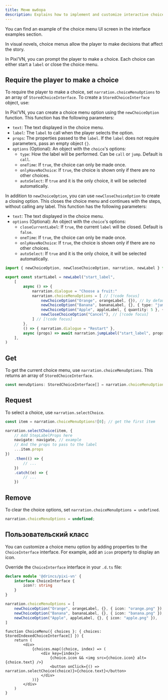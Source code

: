 ```yaml
---
title: Меню выбора
description: Explains how to implement and customize interactive choice menus in Pixi'VN, allowing players to make decisions that affect the story.
---
```



<Callout title="UI screen" type="info">

You can find an example of the choice menu UI screen in the <DynamicLink href="/start/interface-examples#choice-menu">interface examples</DynamicLink> section.

</Callout>

In visual novels, choice menus allow the player to make decisions that affect the story.

In Pixi’VN, you can prompt the player to make a choice. Each choice can either start a `label` or close the choice menu.

## Require the player to make a choice

To require the player to make a choice, set `narration.choiceMenuOptions` to an array of `StoredChoiceInterface`. To create a `StoredChoiceInterface` object, use:

<Accordions>

<Accordion title="newChoiceOption" id="newchoiceoption">

In Pixi’VN, you can create a choice menu option using the `newChoiceOption` function.
This function has the following parameters:

- `text`: The text displayed in the choice menu.
- `label`: The <DynamicLink href="/start/labels#label">`label`</DynamicLink> to call when the player selects the option.
- `props`: The properties passed to the `label`. If the `label` does not require parameters, pass an empty object `{}`.
- `options` (Optional): An object with the `choice`'s options:
  - `type`: How the <DynamicLink href="/start/labels-flow#run-a-label">label will be performed</DynamicLink>. Can be `call` or `jump`. Default is `call`.
  - `oneTime`: If `true`, the choice can only be made once.
  - `onlyHaveNoChoice`: If `true`, the choice is shown only if there are no other choices.
  - `autoSelect`: If `true` and it is the only choice, it will be selected automatically.

</Accordion>

<Accordion title="newCloseChoiceOption" id="newclosechoiceoption">

In addition to `newChoiceOption`, you can use `newCloseChoiceOption` to create a closing option. This closes the choice menu and continues with the <DynamicLink href="/start/labels">steps</DynamicLink>, without calling any <DynamicLink href="/start/labels#label">label</DynamicLink>.
This function has the following parameters:

- `text`: The text displayed in the choice menu.
- `options` (Optional): An object with the `choice`'s options:
  - `closeCurrentLabel`: If `true`, the current `label` will be closed. Default is `false`.
  - `oneTime`: If `true`, the choice can only be made once.
  - `onlyHaveNoChoice`: If `true`, the choice is shown only if there are no other choices.
  - `autoSelect`: If `true` and it is the only choice, it will be selected automatically.

</Accordion>

</Accordions>

```ts title="labels/startLabel.ts"
import { newChoiceOption, newCloseChoiceOption, narration, newLabel } from "@drincs/pixi-vn"

export const startLabel = newLabel("start_label",
    [
        async () => {
            narration.dialogue = "Choose a fruit:"
            narration.choiceMenuOptions = [ // [!code focus]
                newChoiceOption("Orange", orangeLabel, {}), // by default, the label will be called with "call" // [!code focus]
                newChoiceOption("Banana", bananaLabel, {}, { type: "jump" }), // [!code focus]
                newChoiceOption("Apple", appleLabel, { quantity: 5 }, { type: "call" }), // [!code focus]
                newCloseChoiceOption("Cancel"), // [!code focus]
            ] // [!code focus]
        },
        () => { narration.dialogue = "Restart" },
        async (props) => await narration.jumpLabel("start_label", props)
    ],
)
```

<ChoiceMenus />

## Get

To get the current choice menu, use `narration.choiceMenuOptions`. This returns an array of `StoredChoiceInterface`.

```typescript
const menuOptions: StoredChoiceInterface[] = narration.choiceMenuOptions;
```

## Request

To select a choice, use `narration.selectChoice`.

```typescript
const item = narration.choiceMenuOptions![0]; // get the first item

narration.selectChoice(item, {
    // Add StepLabelProps here
    navigate: navigate, // example
    // And the props to pass to the label
    ...item.props
})
    .then(() => {
        // ...
    })
    .catch((e) => {
        // ...
    })
```

## Remove

To clear the choice options, set `narration.choiceMenuOptions = undefined`.

```typescript
narration.choiceMenuOptions = undefined;
```

## Пользовательский класс

You can customize a choice menu option by adding properties to the `ChoiceInterface` interface. For example, add an `icon` property to display an icon.

Override the `ChoiceInterface` interface in your `.d.ts` file:

```ts tab="pixi-vn.d.ts"
declare module '@drincs/pixi-vn' {
    interface ChoiceInterface {
        icon?: string
    }
}
```

```ts tab="labels/startLabel.ts"
narration.choiceMenuOptions = [
    newChoiceOption("Orange", orangeLabel, {}, { icon: "orange.png" }),
    newChoiceOption("Banana", bananaLabel, {}, { icon: "banana.png" }),
    newChoiceOption("Apple", appleLabel, {}, { icon: "apple.png" }),
]
```

```tsx tab="screens/ChoiceMenu.tsx"
function ChoiceMenu({ choices }: { choices: StoredIndexedChoiceInterface[] }) {
    return (
        <div>
            {choices.map((choice, index) => (
                <div key={index}>
                    {choice.icon && <img src={choice.icon} alt={choice.text} />}
                    <button onClick={() => narration.selectChoice(choice)}>{choice.text}</button>
                </div>
            ))}
        </div>
    )
}
```
